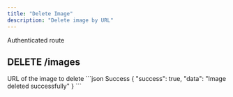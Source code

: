 ```yaml
---
title: "Delete Image"
description: "Delete image by URL"
---
```


<Info>Authenticated route</Info>
## DELETE /images

<Expandable title="Delete Schema">
  <ResponseField
    name="url"
    type="string"
    example="https://example.com/images/image.jpg"
    required
  >
    URL of the image to delete
  </ResponseField>
</Expandable>

<ResponseExample>
```json Success
{
    "success": true,
    "data": "Image deleted successfully"
}
```
</ResponseExample>
